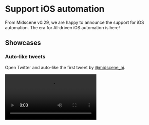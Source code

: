 # Support iOS automation

From Midscene v0.29, we are happy to announce the support for iOS automation. The era for AI-driven iOS automation is here!

## Showcases

### Auto-like tweets

Open Twitter and auto-like the first tweet by [@midscene_ai](https://x.com/midscene_ai).

<video src="https://lf3-static.bytednsdoc.com/obj/eden-cn/nupipfups/Midscene/ios-twitter.mp4" controls/>

## Suitable for all apps

For our developers, all you need is the WebDriver Server and a visual-language model (vl-model) service. Everything is ready!

Behind the scenes, we utilize the visual grounding capabilities of vl-model to locate target elements on the screen. So, regardless of whether it's a native iOS app, a Safari web page, or a hybrid app with a WebView, it makes no difference. Developers can write automation scripts without the burden of worrying about the technology stack of the app.

## With all the power of Midscene

When using Midscene to do web automation, our users loves the tools like playgrounds and reports. Now, we bring the same power to iOS automation!

### Use the playground to run automation without any code

<video src="https://lf3-static.bytednsdoc.com/obj/eden-cn/nupipfups/Midscene/ios-playground-demo.mp4" controls/>

### Use the report to replay the whole process

<video src="https://lf3-static.bytednsdoc.com/obj/eden-cn/nupipfups/Midscene/ios-twitter.mp4" controls/>

### Write the automation scripts by YAML file

Open Safari on iOS device, search for content and extract information.

```yaml
# Open Safari browser on iOS device, search for content and extract information

ios:
  deviceId: "iPhone"
  bundleId: "com.apple.mobilesafari"

tasks:
  - name: search content
    flow:
      - aiAct: tap address bar
      - aiAct: input 'Midscene AI automation'
      - aiAct: tap search button
      - sleep: 3000
      - aiAct: scroll down 500px

  - name: extract search results
    flow:
      - aiQuery: >
          {title: string, url: string, description: string}[],
          return search result titles, links and descriptions
        name: searchResults

  - name: verify page elements
    flow:
      - aiAssert: there is a search results list on the page
```

### Use the JavaScript SDK

Use the javascript SDK to do the automation by code.

```ts
import { IOSAgent, IOSDevice } from '@midscene/ios';
import "dotenv/config"; // read environment variables from .env file

const sleep = (ms) => new Promise((r) => setTimeout(r, ms));
Promise.resolve(
  (async () => {
    // 👀 initialize iOS device
    const device = new IOSDevice({
      deviceId: 'iPhone',
      bundleId: 'com.apple.mobilesafari'
    });

    // 👀 initialize Midscene agent
    const agent = new IOSAgent(device, {
      aiActionContext:
        'If any permission popup appears, tap allow. If login page pops up, skip it.',
    });

    await device.connect();
    await device.launchApp();

    await sleep(3000);

    // 👀 tap address bar and input search keywords
    await agent.aiAct('tap address bar and input "Midscene automation"');

    // 👀 perform search
    await agent.aiAct('tap search button');

    // 👀 wait for loading to complete
    await agent.aiWaitFor("there is at least one search result on the page");
    // or you may use a plain sleep:
    // await sleep(5000);

    // 👀 understand page content, find search results
    const results = await agent.aiQuery(
      "{title: string, url: string}[], find titles and links in search results list"
    );
    console.log("search results", results);

    // 👀 assert by AI
    await agent.aiAssert("relevant search results are displayed on the page");
  })()
);

```

### Two style APIs to do interaction

The auto-planning style:

```javascript
await agent.ai('tap address bar and input "Midscene automation", then search');
```

The instant action style:

```javascript
await agent.aiTap('address bar');
await agent.aiInput('Midscene automation', 'address bar');
await agent.aiTap('search button');
```

## Quick start

You can use the playground to experience the iOS automation without any code. Please refer to [Quick experience with iOS](./quick-experience-with-ios) for more details.

After the experience, you can integrate with the iOS device by javascript code. Please refer to [Integrate with iOS(WebDriverAgent)](./integrate-with-ios) for more details.

If you prefer the yaml file for automation scripts, please refer to [Automate with scripts in yaml](./automate-with-scripts-in-yaml).

